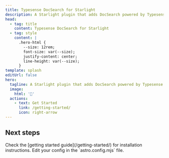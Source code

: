 ```yaml
---
title: Typesense DocSearch for Starlight
description: A Starlight plugin that adds DocSearch powered by Typesense for fast, typo-tolerant documentation search.
head:
  - tag: title
    content: Typesense DocSearch for Starlight
  - tag: style
    content: |
      .hero-html {
        --size: 12rem;
        font-size: var(--size);
        justify-content: center;
        line-height: var(--size);
      }
template: splash
editUrl: false
hero:
  tagline: A Starlight plugin that adds DocSearch powered by Typesense for fast, typo-tolerant documentation search.
  image:
    html: '🔎'
  actions:
    - text: Get Started
      link: /getting-started/
      icon: right-arrow
---
```



## Next steps

<CardGrid stagger>
  <Card title='Install the plugin' icon='puzzle'>
    Check the [getting started guide](/getting-started/) for installation
    instructions.
  </Card>
  <Card title='Configure the plugin' icon='setting'>
    Edit your config in the `astro.config.mjs` file.
  </Card>
</CardGrid>
